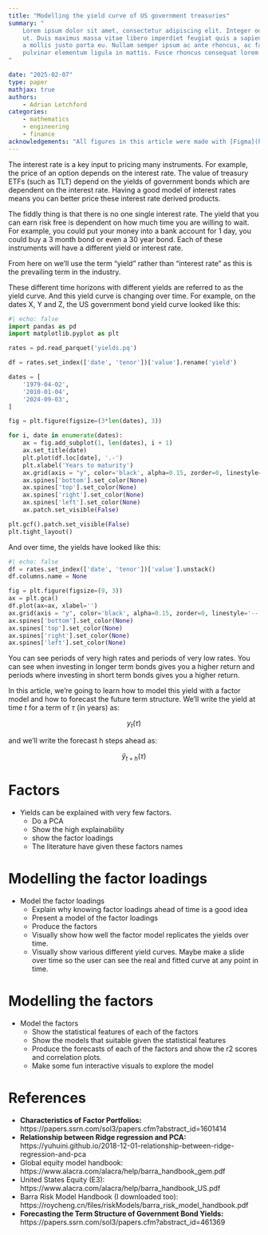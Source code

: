 ```yaml
---
title: "Modelling the yield curve of US government treasuries"
summary: "
    Lorem ipsum dolor sit amet, consectetur adipiscing elit. Integer odio neque, volutpat vel nunc
    ut. Duis maximus massa vitae libero imperdiet feugiat quis a sapien. Quisque sodales neque dui,
    a mollis justo porta eu. Nullam semper ipsum ac ante rhoncus, ac facilisis lacus posuere. Mauris
    pulvinar elementum ligula in mattis. Fusce rhoncus consequat lorem accumsan rhoncus.
"

date: "2025-02-07"
type: paper
mathjax: true
authors:
    - Adrian Letchford
categories:
    - mathematics
    - engineering
    - finance
acknowledgements: "All figures in this article were made with [Figma](http://figma.com)."
---
```


The interest rate is a key input to pricing many instruments. For example, the price of an option depends on the interest rate. The value of treasury ETFs (such as TLT) depend on the yields of government bonds which are dependent on the interest rate. Having a good model of interest rates means you can better price these interest rate derived products.

The fiddly thing is that there is no one single interest rate. The yield that you can earn risk free is dependent on how much time you are willing to wait. For example, you could put your money into a bank account for 1 day, you could buy a 3 month bond or even a 30 year bond. Each of these instruments will have a different yield or interest rate.

From here on we'll use the term "yield" rather than "interest rate" as this is the prevailing term in the industry.

These different time horizons with different yields are referred to as the yield curve. And this yield curve is changing over time. For example, on the dates X, Y and Z, the US government bond yield curve looked like this:

```python
#| echo: false
import pandas as pd
import matplotlib.pyplot as plt

rates = pd.read_parquet('yields.pq')

df = rates.set_index(['date', 'tenor'])['value'].rename('yield')

dates = [
    '1979-04-02',
    '2010-01-04',
    '2024-09-03',
]

fig = plt.figure(figsize=(3*len(dates), 3))

for i, date in enumerate(dates):
    ax = fig.add_subplot(1, len(dates), i + 1)
    ax.set_title(date)
    plt.plot(df.loc[date], '.-')
    plt.xlabel('Years to maturity')
    ax.grid(axis = "y", color='black', alpha=0.15, zorder=0, linestyle='--')
    ax.spines['bottom'].set_color(None)
    ax.spines['top'].set_color(None) 
    ax.spines['right'].set_color(None)
    ax.spines['left'].set_color(None)
    ax.patch.set_visible(False)

plt.gcf().patch.set_visible(False)
plt.tight_layout()
```

And over time, the yields have looked like this:

```python
#| echo: false
df = rates.set_index(['date', 'tenor'])['value'].unstack()
df.columns.name = None

fig = plt.figure(figsize=(9, 3))
ax = plt.gca()
df.plot(ax=ax, xlabel='')
ax.grid(axis = "y", color='black', alpha=0.15, zorder=0, linestyle='--')
ax.spines['bottom'].set_color(None)
ax.spines['top'].set_color(None) 
ax.spines['right'].set_color(None)
ax.spines['left'].set_color(None)
```

You can see periods of very high rates and periods of very low rates. You can see when investing in longer term bonds gives you a higher return and periods where investing in short term bonds gives you a higher return.

In this article, we're going to learn how to model this yield with a factor model and how to forecast the future term structure. We'll write the yield at time $t$ for a term of $\tau$ (in years) as:

$$
y_t(\tau)
$$

and we’ll write the forecast h steps ahead as:

$$
\hat{y}_{t+h}(\tau)
$$

# Factors

- Yields can be explained with very few factors.
    - Do a PCA
    - Show the high explainability
    - show the factor loadings
    - The literature have given these factors names

# Modelling the factor loadings

- Model the factor loadings
    - Explain why knowing factor loadings ahead of time is a good idea
    - Present a model of the factor loadings
    - Produce the factors
    - Visually show how well the factor model replicates the yields over time.
    - Visually show various different yield curves. Maybe make a slide over time so the user can see the real and fitted curve at any point in time.

# Modelling the factors

- Model the factors
    - Show the statistical features of each of the factors
    - Show the models that suitable given the statistical features
    - Produce the forecasts of each of the factors and show the r2 scores and correlation plots.
    - Make some fun interactive visuals to explore the model

# References

- **Characteristics of Factor Portfolios:** https://papers.ssrn.com/sol3/papers.cfm?abstract_id=1601414
- **Relationship between Ridge regression and PCA:** https://yuhuini.github.io/2018-12-01-relationship-between-ridge-regression-and-pca
- Global equity model handbook: https://www.alacra.com/alacra/help/barra_handbook_gem.pdf
- United States Equity (E3): https://www.alacra.com/alacra/help/barra_handbook_US.pdf
- Barra Risk Model Handbook (I downloaded too): https://roycheng.cn/files/riskModels/barra_risk_model_handbook.pdf
- **Forecasting the Term Structure of Government Bond Yields:** https://papers.ssrn.com/sol3/papers.cfm?abstract_id=461369